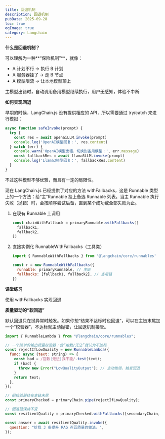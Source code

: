 ```yaml
---
title: 回退机制
description: 回退机制
pubDate: 2025-09-28
toc: true
ogImage: true
category: Langchain
---
```


**什么是回退机制？**

可以理解为一种**“保险机制”**，就像：

- A 计划不行 → 执行 B 计划
- A 服务器挂了 → 走 B 节点
- A 模型限流 → 让本地模型顶上

主模型出错时，自动调用备用模型继续执行，用户无感知，体验不中断

**如何实现回退**

早期的时候，LangChain.js 没有提供相应的 API，所以需要通过 try/catch 来进行模拟：

```js
async function safeInvoke(prompt) {
  try {
    const res = await openaiLLM.invoke(prompt)
    console.log('OpenAI模型回复：', res.content)
  } catch (err) {
    console.warn('OpenAI模型出错，切换到备用模型：', err.message)
    const fallbackRes = await llama3LLM.invoke(prompt)
    console.log('Llama3模型回复：', fallbackRes.content)
  }
}
```

不过这种模型不够优雅，而且有一定的局限性。

现在 LangChain.js 已经提供了对应的方法 withFallbacks，这是 Runnable 类型上的一个方法：给“主”Runnable 挂上备选 Runnable 列表。当主 Runnable 执行失败（抛错）时，会按顺序尝试后备，直到某个成功或全部失败为止。

1. 在现有 Runnable 上调用

   ```js
   const chainWithFallback = primaryRunnable.withFallbacks([
     fallback1,
     fallback2,
   ])
   ```

2. 直接实例化 RunnableWithFallbacks（工具类）

   ```js
   import { RunnableWithFallbacks } from '@langchain/core/runnables'

   const r = new RunnableWithFallbacks({
     runnable: primaryRunnable, // 主链
     fallbacks: [fallback1, fallback2], // 备用链
   })
   ```

**课堂练习**

使用 withFallbacks 实现回退

**质量驱动的“软回退”**

默认回退只在抛异常时触发。如果你想“结果不达标时也回退”，可以在主链末尾加一个“校验器”，不达标就主动抛错，让回退机制接管。

```js
import { RunnableLambda } from "@langchain/core/runnables";

// 一个简单的输出质量校验器：含“抱歉/无法”就认为不达标
const rejectIfLowQuality = new RunnableLambda({
  func: async (text: string) => {
    const bad = /抱歉|无法|我不能/.test(text);
    if (bad) {
      throw new Error("LowQualityOutput"); // 主动抛错，触发回退
    }
    return text;
  },
});

// 把校验器挂在主链末尾
const primaryChecked = primaryChain.pipe(rejectIfLowQuality);

// 回退链保持不变
const resilientQuality = primaryChecked.withFallbacks([secondaryChain, localChain]);

const answer = await resilientQuality.invoke({
  question: "给我 3 条提升 RAG 召回质量的做法。",
});
```
